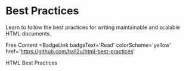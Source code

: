 # Best Practices

Learn to follow the best practices for writing maintainable and scalable HTML documents.

<ResourceGroupTitle>Free Content</ResourceGroupTitle>
<BadgeLink
  badgeText='Read'
  colorScheme='yellow'
  href='https://github.com/hail2u/html-best-practices'
>
  HTML Best Practices
</BadgeLink>
